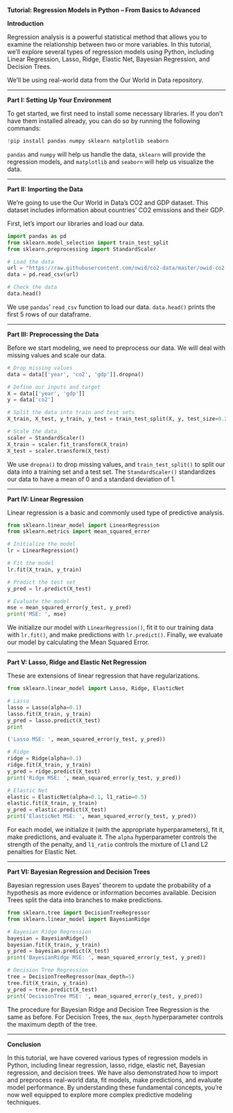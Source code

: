 **Tutorial: Regression Models in Python – From Basics to Advanced**

**Introduction**

Regression analysis is a powerful statistical method that allows you to examine the relationship between two or more variables. In this tutorial, we'll explore several types of regression models using Python, including Linear Regression, Lasso, Ridge, Elastic Net, Bayesian Regression, and Decision Trees. 

We'll be using real-world data from the Our World in Data repository.

---

**Part I: Setting Up Your Environment**

To get started, we first need to install some necessary libraries. If you don't have them installed already, you can do so by running the following commands:

```Python
!pip install pandas numpy sklearn matplotlib seaborn
```

`pandas` and `numpy` will help us handle the data, `sklearn` will provide the regression models, and `matplotlib` and `seaborn` will help us visualize the data.

---

**Part II: Importing the Data**

We're going to use the Our World in Data's CO2 and GDP dataset. This dataset includes information about countries' CO2 emissions and their GDP.

First, let's import our libraries and load our data.

```Python
import pandas as pd
from sklearn.model_selection import train_test_split
from sklearn.preprocessing import StandardScaler

# Load the data
url = "https://raw.githubusercontent.com/owid/co2-data/master/owid-co2-data.csv"
data = pd.read_csv(url)

# Check the data
data.head()
```

We use `pandas`' `read_csv` function to load our data. `data.head()` prints the first 5 rows of our dataframe.

---

**Part III: Preprocessing the Data**

Before we start modeling, we need to preprocess our data. We will deal with missing values and scale our data.

```Python
# Drop missing values
data = data[['year', 'co2', 'gdp']].dropna()

# Define our inputs and target
X = data[['year', 'gdp']]
y = data['co2']

# Split the data into train and test sets
X_train, X_test, y_train, y_test = train_test_split(X, y, test_size=0.2, random_state=42)

# Scale the data
scaler = StandardScaler()
X_train = scaler.fit_transform(X_train)
X_test = scaler.transform(X_test)
```

We use `dropna()` to drop missing values, and `train_test_split()` to split our data into a training set and a test set. The `StandardScaler()` standardizes our data to have a mean of 0 and a standard deviation of 1.

---

**Part IV: Linear Regression**

Linear regression is a basic and commonly used type of predictive analysis.

```Python
from sklearn.linear_model import LinearRegression
from sklearn.metrics import mean_squared_error

# Initialize the model
lr = LinearRegression()

# Fit the model
lr.fit(X_train, y_train)

# Predict the test set
y_pred = lr.predict(X_test)

# Evaluate the model
mse = mean_squared_error(y_test, y_pred)
print('MSE: ', mse)
```

We initialize our model with `LinearRegression()`, fit it to our training data with `lr.fit()`, and make predictions with `lr.predict()`. Finally, we evaluate our model by calculating the Mean Squared Error.

---

**Part V: Lasso, Ridge and Elastic Net Regression**

These are extensions of linear regression that have regularizations.

```Python
from sklearn.linear_model import Lasso, Ridge, ElasticNet

# Lasso
lasso = Lasso(alpha=0.1)
lasso.fit(X_train, y_train)
y_pred = lasso.predict(X_test)
print

('Lasso MSE: ', mean_squared_error(y_test, y_pred))

# Ridge
ridge = Ridge(alpha=0.1)
ridge.fit(X_train, y_train)
y_pred = ridge.predict(X_test)
print('Ridge MSE: ', mean_squared_error(y_test, y_pred))

# Elastic Net
elastic = ElasticNet(alpha=0.1, l1_ratio=0.5)
elastic.fit(X_train, y_train)
y_pred = elastic.predict(X_test)
print('ElasticNet MSE: ', mean_squared_error(y_test, y_pred))
```

For each model, we initialize it (with the appropriate hyperparameters), fit it, make predictions, and evaluate it. The `alpha` hyperparameter controls the strength of the penalty, and `l1_ratio` controls the mixture of L1 and L2 penalties for Elastic Net.

---

**Part VI: Bayesian Regression and Decision Trees**

Bayesian regression uses Bayes' theorem to update the probability of a hypothesis as more evidence or information becomes available. Decision Trees split the data into branches to make predictions.

```Python
from sklearn.tree import DecisionTreeRegressor
from sklearn.linear_model import BayesianRidge

# Bayesian Ridge Regression
bayesian = BayesianRidge()
bayesian.fit(X_train, y_train)
y_pred = bayesian.predict(X_test)
print('BayesianRidge MSE: ', mean_squared_error(y_test, y_pred))

# Decision Tree Regression
tree = DecisionTreeRegressor(max_depth=5)
tree.fit(X_train, y_train)
y_pred = tree.predict(X_test)
print('DecisionTree MSE: ', mean_squared_error(y_test, y_pred))
```

The procedure for Bayesian Ridge and Decision Tree Regression is the same as before. For Decision Trees, the `max_depth` hyperparameter controls the maximum depth of the tree.

---

**Conclusion**

In this tutorial, we have covered various types of regression models in Python, including linear regression, lasso, ridge, elastic net, Bayesian regression, and decision trees. We have also demonstrated how to import and preprocess real-world data, fit models, make predictions, and evaluate model performance. By understanding these fundamental concepts, you're now well equipped to explore more complex predictive modeling techniques.